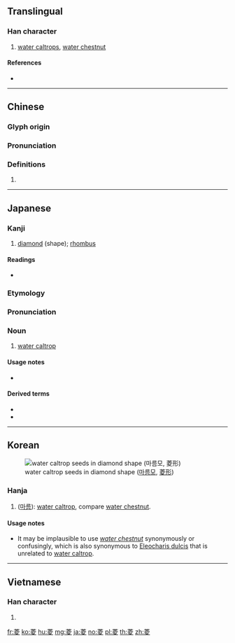 {{character info/new}}
{{also|蔆}}
==Translingual==

===Han character===
{{Han char|rn=140|rad=艸|as=08|sn=14|four=44407|canj=TGCE|ids=⿱艹夌}}

# [[water caltrop]]s, [[water chestnut]]

====References====
* {{Han ref|kx=1039.200|dkj=31219|dj=1498.030|hdz=53229.010|uh=83F1|ud=33777|bh=B5D9|bd=46553}}

----

==Chinese==
{{zh-forms}}

===Glyph origin===
{{Han etym}}

===Pronunciation===
{{zh-pron
|m=líng
|c=ling4
|h=pfs=
|md=
|mn=
|w=
|mc=y
|oc=y
|cat=
}}

===Definitions===
{{zh-hanzi}}

# {{rfdef|lang=zh}}

----

==Japanese==

===Kanji===
{{ja-kanji|grade=|rs=艸08}}

# [[diamond]] (shape); [[rhombus]]

====Readings====
* {{ja-readings|goon=[[りょう]] (ryō)|kanon=[[りょう]] (ryō)|kun=[[ひし]] (hishi)}}

===Etymology===
{{wikipedia|lang=ja|ヒシ}}
{{ja-kanjitab|ひし|yomi=k}}
{{rfe|ja}}

===Pronunciation===
{{ja-pron|ひし|y=k|acc=0}}

===Noun===
{{ja-noun|ひし|ヒシ}}

# [[water caltrop]]

====Usage notes====
* {{U:ja:biology|ヒシ}}

====Derived terms====
* {{ja-r|浜%菱|ハマ%ビシ}}
* {{ja-r|鉄%菱|てつ%びし}}

{{C|ja|Caltrop family plants|sort=ひし}}

----

==Korean==
[[File: Trapa natans seeds.jpg|thumb|water caltrop seeds in diamond shape ([[마름모]], [[菱形]])]]

===Hanja===
{{ko-hanja|hangeul=[[릉]]>[[능]]|eumhun=|rv=reung>neung|mr=rŭng>nŭng|y=lung>nung}}

# ([[마름]]): [[water caltrop]], compare [[water chestnut]].

====Usage notes====
* It may be implausible to use ''[[water chestnut]]'' synonymously or confusingly, which is also synonymous to [[w:Eleocharis dulcis|Eleocharis dulcis]] that is unrelated to [[water caltrop]].

----

==Vietnamese==

===Han character===
{{vi-hantu|[[lăng]], [[năng]], [[trăng]]|rs=艸08}}

# {{defn|lang=vi|sort=艸08}}

[[fr:菱]]
[[ko:菱]]
[[hu:菱]]
[[mg:菱]]
[[ja:菱]]
[[no:菱]]
[[pl:菱]]
[[th:菱]]
[[zh:菱]]